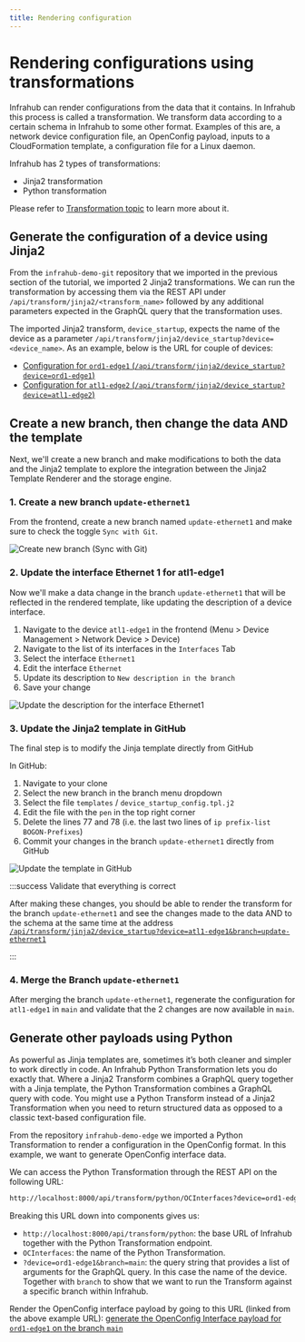 ```yaml
---
title: Rendering configuration
---
```


# Rendering configurations using transformations

Infrahub can render configurations from the data that it contains. In Infrahub this process is called a transformation. We transform data according to a certain schema in Infrahub to some other format. Examples of this are, a network device configuration file, an OpenConfig payload, inputs to a CloudFormation template, a configuration file for a Linux daemon.

Infrahub has 2 types of transformations:

- Jinja2 transformation
- Python transformation

Please refer to [Transformation topic](../../topics/transformation) to learn more about it.

## Generate the configuration of a device using Jinja2

From the `infrahub-demo-git` repository that we imported in the previous section of the tutorial, we imported 2 Jinja2 transformations. We can run the transformation by accessing them via the REST API under `/api/transform/jinja2/<transform_name>` followed by any additional parameters expected in the GraphQL query that the transformation uses.

The imported Jinja2 transform, `device_startup`, expects the name of the device as a parameter `/api/transform/jinja2/device_startup?device=<device_name>`. As an example, below is the URL for couple of devices:

- [Configuration for `ord1-edge1` (`/api/transform/jinja2/device_startup?device=ord1-edge1`)](http://localhost:8000/api/transform/jinja2/device_startup?device=ord1-edge1)
- [Configuration for `atl1-edge2` (`/api/transform/jinja2/device_startup?device=atl1-edge2`)](http://localhost:8000/api/transform/jinja2/device_startup?device=atl1-edge2)

## Create a new branch, then change the data AND the template

Next, we'll create a new branch and make modifications to both the data and the Jinja2 template to explore the integration between the Jinja2 Template Renderer and the storage engine.

### 1. Create a new branch `update-ethernet1`

From the frontend, create a new branch named `update-ethernet1` and make sure to check the toggle `Sync with Git`.

![Create new branch (Sync with Git)](../../media/tutorial_6_branch_creation.png)

### 2. Update the interface Ethernet 1 for atl1-edge1

Now we'll make a data change in the branch `update-ethernet1` that will be reflected in the rendered template, like updating the description of a device interface.

1. Navigate to the device `atl1-edge1` in the frontend (Menu > Device Management > Network Device > Device)
2. Navigate to the list of its interfaces in the `Interfaces` Tab
3. Select the interface `Ethernet1`
4. Edit the interface `Ethernet`
5. Update its description to `New description in the branch`
6. Save your change

![Update the description for the interface Ethernet1](../../media/tutorial_6_interface_update.png)

### 3. Update the Jinja2 template in GitHub

The final step is to modify the Jinja template directly from GitHub

In GitHub:

1. Navigate to your clone
2. Select the new branch in the branch menu dropdown
3. Select the file `templates` / `device_startup_config.tpl.j2`
4. Edit the file with the `pen` in the top right corner
5. Delete the lines 77 and 78 (i.e. the last two lines of `ip prefix-list BOGON-Prefixes`)
6. Commit your changes in the branch `update-ethernet1` directly from GitHub

![Update the template in GitHub](../../media/tutorial_rfile_update_jinja.gif)

:::success Validate that everything is correct

After making these changes, you should be able to render the transform for the branch `update-ethernet1` and see the changes made to the data AND to the schema at the same time at the address [`/api/transform/jinja2/device_startup?device=atl1-edge1&branch=update-ethernet1`](http://localhost:8000/api/transform/jinja2/device_startup?device=atl1-edge1&branch=update-ethernet1)

:::

### 4. Merge the Branch `update-ethernet1`

After merging the branch `update-ethernet1`, regenerate the configuration for `atl1-edge1` in `main` and validate that the 2 changes are now available in `main`.

## Generate other payloads using Python

As powerful as Jinja templates are, sometimes it’s both cleaner and simpler to work directly in code. An Infrahub Python Transformation lets you do exactly that. Where a Jinja2 Transform combines a GraphQL query together with a Jinja template, the Python Transformation combines a GraphQL query with code. You might use a Python Transform instead of a Jinja2 Transformation when you need to return structured data as opposed to a classic text-based configuration file.

From the repository `infrahub-demo-edge` we imported a Python Transformation to render a configuration in the OpenConfig format. In this example, we want to generate OpenConfig interface data.

We can access the Python Transformation through the REST API on the following URL:

```txt
http://localhost:8000/api/transform/python/OCInterfaces?device=ord1-edge1&branch=main
```

Breaking this URL down into components gives us:

- `http://localhost:8000/api/transform/python`: the base URL of Infrahub together with the Python Transformation endpoint.
- `OCInterfaces`: the name of the Python Transformation.
- `?device=ord1-edge1&branch=main`: the query string that provides a list of arguments for the GraphQL query. In this case the name of the device. Together with `branch` to show that we want to run the Transform against a specific branch within Infrahub.

Render the OpenConfig interface payload by going to this URL (linked from the above example URL): [generate the OpenConfig Interface payload for `ord1-edge1` on the branch `main`](http://localhost:8000/api/transform/python/OCInterfaces?device=ord1-edge1&branch=main)
